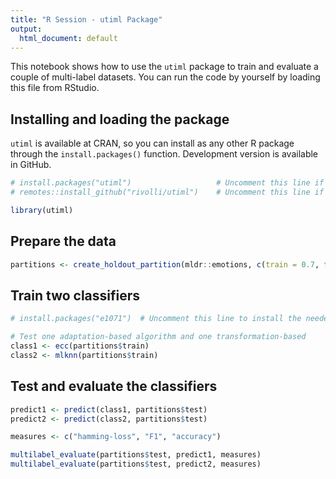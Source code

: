 ---
title: "R Session - utiml Package"
output:
  html_document: default
---

This notebook shows how to use the `utiml` package to train and evaluate a couple of multi-label datasets. You can run the code by yourself by loading this file from RStudio.

## Installing and loading the package

`utiml` is available at CRAN, so you can install as any other R package through the `install.packages()` function. Development version is available in GitHub.

```{r warning=FALSE}
# install.packages("utiml")                   # Uncomment this line if you need to install the package from CRAN
# remotes::install_github("rivolli/utiml")    # Uncomment this line if you want to install the latest version (in development) from GitHub

library(utiml)
```
## Prepare the data

```{r}
partitions <- create_holdout_partition(mldr::emotions, c(train = 0.7, test = 0.3))
```
## Train two classifiers

```{r}
# install.packages("e1071")  # Uncomment this line to install the needed package to run SVM as base classifier for ECC

# Test one adaptation-based algorithm and one transformation-based
class1 <- ecc(partitions$train)
class2 <- mlknn(partitions$train)

```

## Test and evaluate the classifiers

```{r}
predict1 <- predict(class1, partitions$test)
predict2 <- predict(class2, partitions$test)

measures <- c("hamming-loss", "F1", "accuracy")

multilabel_evaluate(partitions$test, predict1, measures)
multilabel_evaluate(partitions$test, predict2, measures)

```
